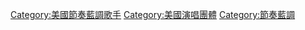 [[Category:美國節奏藍調歌手|Category:美國節奏藍調歌手]]
[[Category:美國演唱團體|Category:美國演唱團體]]
[[Category:節奏藍調|Category:節奏藍調]]